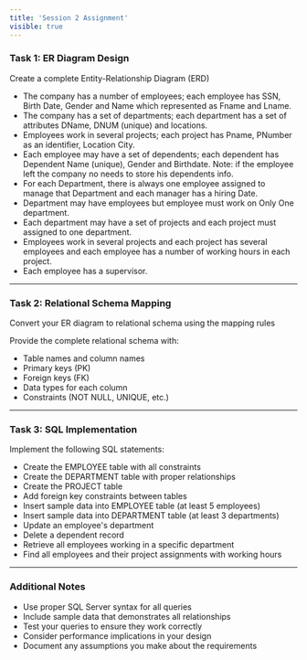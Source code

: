```yaml
---
title: 'Session 2 Assignment'
visible: true
---
```


### Task 1: ER Diagram Design

Create a complete Entity-Relationship Diagram (ERD)

- The company has a number of employees; each employee has SSN, Birth Date, Gender and Name which represented as Fname and Lname.
- The company has a set of departments; each department has a set of attributes DName, DNUM (unique) and locations.
- Employees work in several projects; each project has Pname, PNumber as an identifier, Location City.
- Each employee may have a set of dependents; each dependent has Dependent Name (unique), Gender and Birthdate. Note: if the employee left the company no needs to store his dependents info.
- For each Department, there is always one employee assigned to manage that Department and each manager has a hiring Date.
- Department may have employees but employee must work on Only One department.
- Each department may have a set of projects and each project must assigned to one department.
- Employees work in several projects and each project has several employees and each employee has a number of working hours in each project.
- Each employee has a supervisor.

---

### Task 2: Relational Schema Mapping

Convert your ER diagram to relational schema using the mapping rules

Provide the complete relational schema with:

- Table names and column names
- Primary keys (PK)
- Foreign keys (FK)
- Data types for each column
- Constraints (NOT NULL, UNIQUE, etc.)

---

### Task 3: SQL Implementation

Implement the following SQL statements:

- Create the EMPLOYEE table with all constraints
- Create the DEPARTMENT table with proper relationships
- Create the PROJECT table
- Add foreign key constraints between tables
- Insert sample data into EMPLOYEE table (at least 5 employees)
- Insert sample data into DEPARTMENT table (at least 3 departments)
- Update an employee's department
- Delete a dependent record
- Retrieve all employees working in a specific department
- Find all employees and their project assignments with working hours

---

### Additional Notes

- Use proper SQL Server syntax for all queries
- Include sample data that demonstrates all relationships
- Test your queries to ensure they work correctly
- Consider performance implications in your design
- Document any assumptions you make about the requirements
